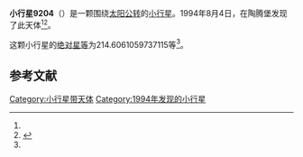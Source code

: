 {{Infobox planet
| bgcolour = #FFFFC0
| name = 9204 Morike
| symbol = 
| image = 
| caption = 
| discovery = yes
| discovery_ref = 
| discoverer = {{link-en|佛蒙特·伯根|Freimut Börngen}}
| discovery_site = [[陶腾堡|陶腾堡]] 
| discovered = 1994年8月4日
| designations = yes
| mp_name = 
| named_after = 
| alt_names = 1994 PZ1/ 1991 RY27
| mp_category = [[主带小行星|主带小行星]]
| orbit_ref = <ref name="a">[http://ssd.jpl.nasa.gov/sbdb.cgi?sstr=9204 9204 Morike] {{Wayback|url=http://ssd.jpl.nasa.gov/sbdb.cgi?sstr=9204 |date=20201124034727 }}，小行星數據庫瀏覽器（JPL Small-Body Database Browser）－[[美国国家航空航天局|美国国家航空航天局]]喷气推进实验室</ref>
| epoch = 2456400.5 (2013年4月18日更新)
| aphelion = {{convert|2.47890298439718|AU|km|3|abbr=on|lk=out}}
| perihelion = {{convert|2.184313726486574|AU|km|3|abbr=on}}
| semimajor = {{convert|2.331608355441877|AU|km|3|abbr=on}}
| eccentricity = 0.063172972
| period = 1300.414584 [[日|日]]<br />3.56[[儒略年|儒略年]]
| avg_speed = 
| inclination = 6.121148137117555
| asc_node = 260.7758896571545
| mean_anomaly = 
| arg_peri = 214.6061059737115
| satellites = 
| physical_characteristics = yes
| dimensions = 
| mass = 
| density = 
| surface_grav = 
| escape_velocity = 
| sidereal_day = 
| axial_tilt = 
| pole_ecliptic_lat = 
| pole_ecliptic_lon = 
| albedo = 
| temperatures= 
| temp_name1 = 
| mean_temp_1 = 
| max_temp_1 = 
| temp_name2 = 
| max_temp_2 = 
| spectral_type = 
| abs_magnitude = 214.6061059737115
}}

'''小行星9204'''（{{lang-en|9204 Morike}}）是一颗围绕[[太阳|太阳]][[公转|公转]]的[[小行星|小行星]]。1994年8月4日，{{link-en|佛蒙特·伯根|Freimut Börngen}}在陶腾堡发现了此天体<ref name="a" /><ref>{{cite news|title=小行星列表|url=http://cfa-www.harvard.edu/iau/lists/NumberedMPs.txt|accessdate=2013-07-08|newspaper=哈佛大学|archive-date=2008-05-17|archive-url=https://web.archive.org/web/20080517010638/http://cfa-www.harvard.edu/iau/lists/NumberedMPs.txt|dead-url=no}}</ref>。

这颗小行星的[[绝对星等|绝对星等]]为214.6061059737115等<ref name="a" />。

==参考文献==
{{reflist}}
{{Minor Planet Number|[[小行星9203|小行星9203]]|[[小行星9205|小行星9205]]}}

{{小天体}}

[[Category:小行星带天体|Category:小行星带天体]]
[[Category:1994年发现的小行星|Category:1994年发现的小行星]]

{{asteroid-stub}}